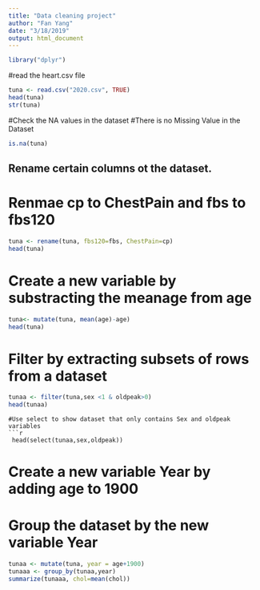 ```yaml
---
title: "Data cleaning project"
author: "Fan Yang"
date: "3/18/2019"
output: html_document
---
```

```r
library("dplyr")
```

#read the heart.csv file 
```r
tuna <- read.csv("2020.csv", TRUE)
head(tuna)
str(tuna)
```
#Check the NA values in the dataset
#There is no Missing Value in the Dataset 
```r
is.na(tuna)
```
## Rename certain columns ot the dataset.
# Renmae cp to ChestPain and fbs to fbs120
```r
tuna <- rename(tuna, fbs120=fbs, ChestPain=cp)
head(tuna)
```
# Create a new variable by substracting the meanage from age
```r
tuna<- mutate(tuna, mean(age)-age)
head(tuna)
```
# Filter by extracting subsets of rows from a dataset
```r
tunaa <- filter(tuna,sex <1 & oldpeak>0)
head(tunaa)
```
```
#Use select to show dataset that only contains Sex and oldpeak variables 
```r
 head(select(tunaa,sex,oldpeak))
```
# Create a new variable Year by adding age to 1900
# Group the dataset by the new variable Year
```r
tunaa <- mutate(tuna, year = age+1900)
tunaaa <- group_by(tunaa,year)
summarize(tunaaa, chol=mean(chol))
```

